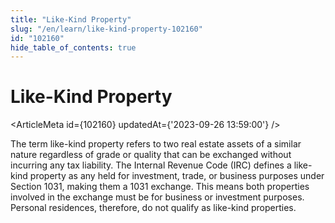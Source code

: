 ```yaml
---
title: "Like-Kind Property"
slug: "/en/learn/like-kind-property-102160"
id: "102160"
hide_table_of_contents: true
---
```



# Like-Kind Property

<ArticleMeta id={102160} updatedAt={'2023-09-26 13:59:00'} />
<div className='border-solid border-b border-t-0 my-4 border-[var(--ifm-color-gray-300)]' />

The term like-kind property refers to two real estate assets of a similar nature regardless of grade or quality that can be exchanged without incurring any tax liability. The Internal Revenue Code (IRC) defines a like-kind property as any held for investment, trade, or business purposes under Section 1031, making them a 1031 exchange. This means both properties involved in the exchange must be for business or investment purposes. Personal residences, therefore, do not qualify as like-kind properties.
